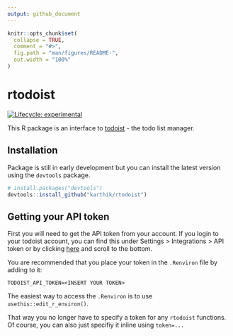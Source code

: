 ```yaml
---
output: github_document
---
```


<!-- README.md is generated from README.Rmd. Please edit that file -->

```r
knitr::opts_chunk$set(
  collapse = TRUE,
  comment = "#>",
  fig.path = "man/figures/README-",
  out.width = "100%"
)
```
# rtodoist

<!-- badges: start -->
[![Lifecycle: experimental](https://img.shields.io/badge/lifecycle-experimental-orange.svg)](https://www.tidyverse.org/lifecycle/#experimental)
<!-- badges: end -->

This R package is an interface to [todoist](https://todoist.com) - the todo list manager. 

## Installation

Package is still in early development but you can install the latest version using the `devtools` package.

``` r
# install.packages("devtools")
devtools::install_github("karthik/rtodoist")
```
## Getting your API token

First you will need to get the API token from your account. 
If you login to your todoist account, you can find this under Settings > Integrations > API token or by clicking [here](https://todoist.com/prefs/integrations) and scroll to the bottom. 
 
You are recommended that you place your token in the `.Renviron` file by adding to it:

```
TODOIST_API_TOKEN=<INSERT YOUR TOKEN>
```

The easiest way to access the `.Renviron` is to use `usethis::edit_r_environ()`.

That way you no longer have to specify a token for any `rtodoist` functions. Of course, you can also just specifiy it inline using `token=...`
